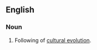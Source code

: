 ==English==
{{wikipedia|Sociocultural evolution}}

===Noun===
{{en-noun|-}}
# Following of [[cultural evolution]].